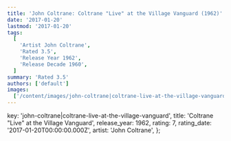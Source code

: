 ```yaml
---
title: 'John Coltrane: Coltrane "Live" at the Village Vanguard (1962)'
date: '2017-01-20'
lastmod: '2017-01-20'
tags:
  [
    'Artist John Coltrane',
    'Rated 3.5',
    'Release Year 1962',
    'Release Decade 1960',
  ]
summary: 'Rated 3.5'
authors: ['default']
images:
  ['/content/images/john-coltrane|coltrane-live-at-the-village-vanguard.jpg']
---
```


  key: 'john-coltrane|coltrane-live-at-the-village-vanguard',
  title: 'Coltrane "Live" at the Village Vanguard',
  release_year: 1962,
  rating: 7,
  rating_date: '2017-01-20T00:00:00.000Z',
  artist: 'John Coltrane',
};

<MusicRating data={data} />

